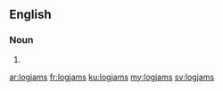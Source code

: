 ==English==

===Noun===
{{head|en}}

# {{plural of|logjam}}

[[ar:logjams]]
[[fr:logjams]]
[[ku:logjams]]
[[my:logjams]]
[[sv:logjams]]